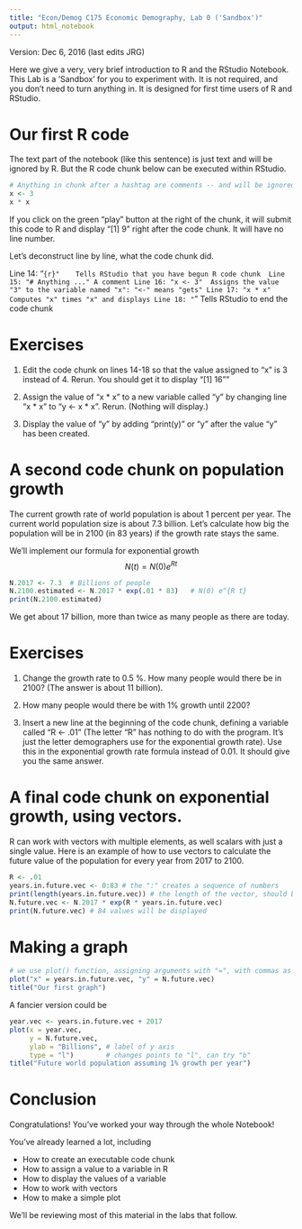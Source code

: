 ```yaml
---
title: "Econ/Demog C175 Economic Demography, Lab 0 ('Sandbox')"
output: html_notebook
---
```


Version: Dec 6, 2016 (last edits JRG)

Here we give a very, very brief introduction to R and the RStudio Notebook. This Lab is a 'Sandbox' for you to experiment with. It is not required, and you don't need to turn anything in. It is designed for first time users of R and RStudio.

# Our first R code

The text part of the notebook (like this sentence) is just text and will be ignored by R. But the R code chunk below can be executed within RStudio.

```r
# Anything in chunk after a hashtag are comments -- and will be ignored by R
x <- 3
x * x
```

If you click on the green "play" button at the right of the chunk, it will submit this code to R and display "[1] 9" right after the code chunk. It will have no line number.

Let's deconstruct line by line, what the code chunk did. 

Line 14: "```{r}"    Tells RStudio that you have begun R code chunk 
Line 15: "# Anything ..." A comment
Line 16: "x <- 3"  Assigns the value "3" to the variable named "x": "<-" means "gets"
Line 17: "x * x"  Computes "x" times "x" and displays
Line 18: "```"  Tells RStudio to end the code chunk

# Exercises

1. Edit the code chunk on lines 14-18 so that the value assigned to "x" is 3 instead of 4. Rerun. You should get it to display "[1] 16""

2. Assign the value of "x * x" to a new variable called "y" by changing line "x * x" to "y <- x * x". Rerun. (Nothing will display.)

3. Display the value of "y" by adding "print(y)" or "y" after the value "y" has been created.

# A second code chunk on population growth

The current growth rate of world population is about 1 percent per year. The current world population size is about 7.3 billion. Let's calculate how big the population will be in 2100 (in 83 years) if the growth rate stays the same.

We'll implement our formula for exponential growth
$$
N(t) = N(0) e^{R t}
$$


```r
N.2017 <- 7.3  # Billions of people
N.2100.estimated <- N.2017 * exp(.01 * 83)   # N(0) e^{R t}
print(N.2100.estimated)
```
We get about 17 billion, more than twice as many people as there are today.

# Exercises

1. Change the growth rate to 0.5 %. How many people would there be in 2100?
(The answer is about 11 billion).

2. How many people would there be with 1% growth until 2200?

3. Insert a new line at the beginning of the code chunk, defining a variable called "R <- .01" (The letter "R" has nothing to do with the program. It's just the letter demographers use for the exponential growth rate). Use this in the exponential growth rate formula instead of 0.01. It should give you the same answer.

# A final code chunk on exponential growth, using vectors.

R can work with vectors with multiple elements, as well scalars with just a single value. Here is an example of how to use vectors to calculate the future value of the population for every year from 2017 to 2100.

```r
R <- .01
years.in.future.vec <- 0:83 # the ":" creates a sequence of numbers
print(length(years.in.future.vec)) # the length of the vector, should be 84
N.future.vec <- N.2017 * exp(R * years.in.future.vec)
print(N.future.vec) # 84 values will be displayed
```

# Making a graph

```r
# we use plot() function, assigning arguments with "=", with commas as separators
plot("x" = years.in.future.vec, "y" = N.future.vec) 
title("Our first graph")
```

A fancier version could be
```r
year.vec <- years.in.future.vec + 2017
plot(x = year.vec, 
     y = N.future.vec,
     ylab = "Billions", # label of y axis
     type = "l")        # changes points to "l", can try "b"
title("Future world population assuming 1% growth per year")
```

# Conclusion

Congratulations! You've worked your way through the whole Notebook! 

You've already learned a lot, including

* How to create an executable code chunk
* How to assign a value to a variable in R
* How to display the values of a variable
* How to work with vectors
* How to make a simple plot

We'll be reviewing most of this material in the labs that follow.




